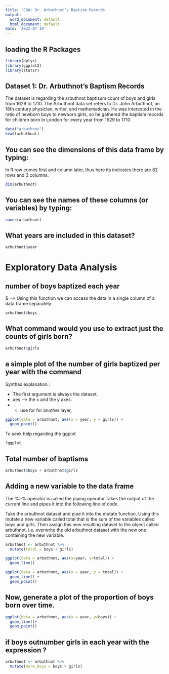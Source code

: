 ---
title: 'EDA: Dr. Arbuthnot’s Baptism Records'
output:
  word_document: default
  html_document: default
date: '2022-07-19'
---

## loading the R Packages

```{r}

library(dplyr)
library(ggplot2)
library(statsr)

```

## Dataset 1: Dr. Arbuthnot’s Baptism Records

The dataset is regarding the arbuthnot baptisum count of boys and girls from 1629 to 
1710. The Arbuthnot data set refers to Dr. John Arbuthnot, an 18th century physician, writer, and mathematician. He was interested in the ratio of newborn boys to newborn girls, so he gathered the baptism records for children born in London for every year from 1629 to 1710. 


```{r}
data("arbuthnot")
head(arbuthnot)
```
## You can see the dimensions of this data frame by typing:

In R row comes first and column later, thus here its indicates there are 82 rows and 3 columns.

```{r}
dim(arbuthnot)
```

## You can see the names of these columns (or variables) by typing:

```{r}
names(arbuthnot)
```
## What years are included in this dataset?

```{r}
arbuthnot$year
```

# Exploratory Data Analysis 

##  number of boys baptized each year

$ --> Using this function we can  access the data in a single column of a data frame separately.

```{r}
arbuthnot$boys
```


## What command would you use to extract just the counts of girls born?


```{r}
arbuthnot$girls
```


## a simple plot of the number of girls baptized per year with the command

Synthax explanation : 

* The first argument is always the dataset.
* aes -->  the x and the y axes.
* + use for for another layer,
```{r}
ggplot(data = arbuthnot, aes(x = year, y = girls)) +
  geom_point()
```

To seek help regarding the ggplot

```{r}
?ggplot
```

## Total number of baptisms 

```{r}
arbuthnot$boys + arbuthnot$girls
```

## Adding a new variable to the data frame

The %>% operator is called the piping operator.Takes the output of the current line and pipes it into the following line of code.

Take the arbuthnot dataset and pipe it into the mutate function. Using this mutate a new variable called total that is the sum of the variables called boys and girls. Then assign this new resulting dataset to the object called arbuthnot, i.e. overwrite the old arbuthnot dataset with the new one containing the new variable.


```{r}
arbuthnot <- arbuthnot %>%
  mutate(total = boys + girls)
```

```{r}
ggplot(data = arbuthnot, aes(x=year, y=total)) +
  geom_line()
```

```{r}
ggplot(data = arbuthnot, aes(x = year, y = total)) +
  geom_line() +
  geom_point()
```

## Now, generate a plot of the proportion of boys born over time.

```{r}
ggplot(data = arbuthnot, aes(x = year, y=boys)) +
  geom_line()+
  geom_point()
```

## if boys outnumber girls in each year with the expression ?

```{r}
arbuthnot <- arbuthnot %>%
  mutate(more_boys = boys > girls)
```
